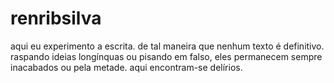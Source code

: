 # renribsilva

aqui eu experimento a escrita. de tal maneira que nenhum texto é definitivo.
raspando ideias longínquas ou pisando em falso, eles permanecem sempre inacabados ou pela metade.
aqui encontram-se delírios.